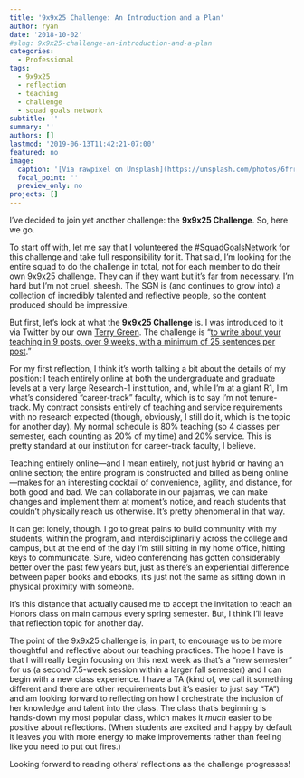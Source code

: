 ```yaml
---
title: '9x9x25 Challenge: An Introduction and a Plan'
author: ryan
date: '2018-10-02'
#slug: 9x9x25-challenge-an-introduction-and-a-plan
categories:
  - Professional
tags:
  - 9x9x25
  - reflection
  - teaching
  - challenge
  - squad goals network
subtitle: ''
summary: ''
authors: []
lastmod: '2019-06-13T11:42:21-07:00'
featured: no
image:
  caption: '[Via rawpixel on Unsplash](https://unsplash.com/photos/6frrm7SEmO0)'
  focal_point: ''
  preview_only: no
projects: []
---
```



I've decided to join yet another challenge: the **9x9x25 Challenge**. So, here we go.
<!--more-->

To start off with, let me say that I volunteered the [#SquadGoalsNetwork](https://squadgoalsnetwork.com) for this challenge and take full responsibility for it. That said, I'm looking for the entire squad to do the challenge in total, not for each member to do their own 9x9x25 challenge. They can if they want but it's far from necessary. I'm hard but I'm not cruel, sheesh. The SGN is (and continues to grow into) a collection of incredibly talented and reflective people, so the content produced should be impressive.

But first, let's look at what the **9x9x25 Challenge** is. I was introduced to it via Twitter by our own [Terry Green](http://squadgoalsnetwork.com/2018/09/19/meet-the-authors-terry-greene/). The challenge is "[to write about your teaching in 9 posts, over 9 weeks, with a minimum of 25 sentences per post](https://extend-domains.ecampusontario.ca/the-9x9x25-challenge-more-but-not-all-the-details/)."

For my first reflection, I think it's worth talking a bit about the details of my position: I teach entirely online at both the undergraduate and graduate levels at a very large Research-1 institution, and, while I'm at a giant R1, I'm what's considered "career-track" faculty, which is to say I'm not tenure-track. My contract consists entirely of teaching and service requirements with no research expected (though, obviously, I still do it, which is the topic for another day). My normal schedule is 80% teaching (so 4 classes per semester, each counting as 20% of my time) and 20% service. This is pretty standard at our institution for career-track faculty, I believe.

Teaching entirely online---and I mean entirely, not just hybrid or having an online section; the entire program is constructed and billed as being online---makes for an interesting cocktail of convenience, agility, and distance, for both good and bad. We can collaborate in our pajamas, we can make changes and implement them at moment's notice, and reach students that couldn't physically reach us otherwise. It's pretty phenomenal in that way.

It can get lonely, though. I go to great pains to build community with my students, within the program, and interdisciplinarily across the college and campus, but at the end of the day I'm still sitting in my home office, hitting keys to communicate. Sure, video conferencing has gotten considerably better over the past few years but, just as there's an experiential difference between paper books and ebooks, it's just not the same as sitting down in physical proximity with someone.

It's this distance that actually caused me to accept the invitation to teach an Honors class on main campus every spring semester. But, I think I'll leave that reflection topic for another day.

The point of the 9x9x25 challenge is, in part, to encourage us to be more thoughtful and reflective about our teaching practices. The hope I have is that I will really begin focusing on this next week as that's a "new semester" for us (a second 7.5-week session within a larger fall semester) and I can begin with a new class experience. I have a TA (kind of, we call it something different and there are other requirements but it's easier to just say "TA") and am looking forward to reflecting on how I orchestrate the inclusion of her knowledge and talent into the class. The class that's beginning is hands-down my most popular class, which makes it _much_ easier to be positive about reflections. (When students are excited and happy by default it leaves you with more energy to make improvements rather than feeling like you need to put out fires.)

Looking forward to reading others' reflections as the challenge progresses!
